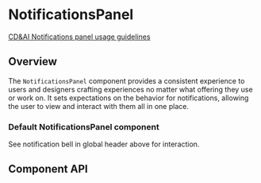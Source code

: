 
# NotificationsPanel

[CD&AI Notifications panel usage guidelines](https://pages.github.ibm.com/cdai-design/pal/patterns/notifications/)

## Overview

The `NotificationsPanel` component provides a consistent experience to users and
designers crafting experiences no matter what offering they use or work on. It
sets expectations on the behavior for notifications, allowing the user to view
and interact with them all in one place.

### Default NotificationsPanel component

See notification bell in global header above for interaction.

<Canvas>
  <Story
    id={getStorybookSlug(pkg, NotificationsPanel.displayName, 'default')}
  />
</Canvas>

## Component API

<ArgsTable />
